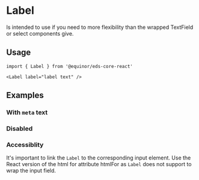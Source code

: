 
# Label

Is intended to use if you need to more flexibility than the wrapped TextField or select components give.

<Links 
    sourceUrl="https://github.com/equinor/design-system/blob/develop/packages/eds-core-react/src/components/Label/Label.tsx"
    npmUrl="https://www.npmjs.com/package/@equinor/eds-core-react"
/>

<Story id="inputs-label--introduction" />
<PropsTable />

## Usage

```tsx
import { Label } from '@equinor/eds-core-react'

<Label label="label text" />
```

## Examples

### With `meta` text

<Story id="inputs-label--with-meta" />

### Disabled

<Story id="inputs-label--disabled" />

### Accessiblity

It's important to link the `Label` to the corresponding input element. 
Use the React version of the html for attribute htmlFor as `Label` does not support to wrap the input field.

<Story id="inputs-label--accessiblity" />